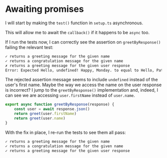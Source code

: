# Awaiting promises

I will start by making the `test()` function in `setup.ts` asynchronous.

<CodeFile file="setup.ts" range="22" highlight="22" />

This will allow me to await the `callback()` if it happens to be `async` too.

<CodeFile file="setup.ts" range="22-26" highlight="24" />

If I run the tests now, I can correctly see the assertion on `greetByResponse()` failing the relevant test:

```txt nocopy nonumber lines=3-4
✓ returns a greeting message for the given name
✓ returns a congratulation message for the given name
✗ returns a greeting message for the given user response
Error: Expected Hello, undefined! Happy, Monday. to equal to Hello, Patrick! Happy, Monday.
```

The rejected assertion message seems to include `undefined` instead of the user's first name. Maybe the way we access the name on the user response is incorrect? I jump to the `greetByResponse()` implementation and, indeed, I can see we are accessing `user.firstName` instead of `user.name`.

```ts remove=3 add=4
export async function greetByResponse(response) {
	const user = await response.json()
	return greet(user.firstName)
	return greet(user.name)
}
```

With the fix in place, I re-run the tests to see them all pass:

```txt nocopy nonumber
✓ returns a greeting message for the given name
✓ returns a congratulation message for the given name
✓ returns a greeting message for the given user response
```
